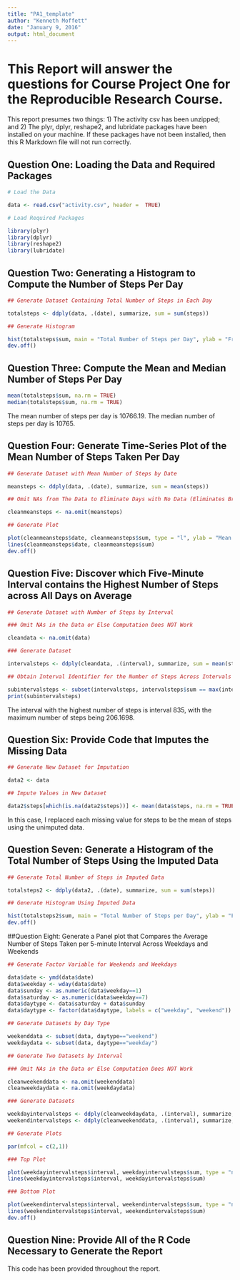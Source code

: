 ```yaml
---
title: "PA1_template"
author: "Kenneth Moffett"
date: "January 9, 2016"
output: html_document
---
```


# This Report will answer the questions for Course Project One for the Reproducible Research Course.

This report presumes two things: 1) The activity csv has been unzipped; and 2) The plyr, dplyr, reshape2, and lubridate packages have been installed on your machine. If these packages have not been installed, then this R Markdown file will not run correctly.

## Question One: Loading the Data and Required Packages

```r

# Load the Data

data <- read.csv("activity.csv", header =  TRUE)

# Load Required Packages

library(plyr)
library(dplyr)
library(reshape2)
library(lubridate)

```

## Question Two: Generating a Histogram to Compute the Number of Steps Per Day

```r

## Generate Dataset Containing Total Number of Steps in Each Day

totalsteps <- ddply(data, .(date), summarize, sum = sum(steps))

## Generate Histogram

hist(totalsteps$sum, main = "Total Number of Steps per Day", ylab = "Frequency", xlab = "Number of Steps Per Day")
dev.off()

```

## Question Three: Compute the Mean and Median Number of Steps Per Day

```r

mean(totalsteps$sum, na.rm = TRUE)
median(totalsteps$sum, na.rm = TRUE)

```

The mean number of steps per day is 10766.19. The median number of steps per day is 10765.

## Question Four: Generate Time-Series Plot of the Mean Number of Steps Taken Per Day

```r

## Generate Dataset with Mean Number of Steps by Date

meansteps <- ddply(data, .(date), summarize, sum = mean(steps))

## Omit NAs from The Data to Eliminate Days with No Data (Eliminates Breaks in the Graph)

cleanmeansteps <- na.omit(meansteps)

## Generate Plot

plot(cleanmeansteps$date, cleanmeansteps$sum, type = "l", ylab = "Mean Number of Steps", xlab = "Date", main = "Mean Number of Steps Per Day")
lines(cleanmeansteps$date, cleanmeansteps$sum)
dev.off()

```

## Question Five: Discover which Five-Minute Interval contains the Highest Number of Steps across All Days on Average

```r

## Generate Dataset with Number of Steps by Interval

### Omit NAs in the Data or Else Computation Does NOT Work

cleandata <- na.omit(data)

### Generate Dataset

intervalsteps <- ddply(cleandata, .(interval), summarize, sum = mean(steps))

## Obtain Interval Identifier for the Number of Steps Across Intervals

subintervalsteps <- subset(intervalsteps, intervalsteps$sum == max(intervalsteps$sum))
print(subintervalsteps)

```

The interval with the highest number of steps is interval 835, with the maximum number of steps being 206.1698.

## Question Six: Provide Code that Imputes the Missing Data

```r

## Generate New Dataset for Imputation

data2 <- data

## Impute Values in New Dataset

data2$steps[which(is.na(data2$steps))] <- mean(data$steps, na.rm = TRUE)

```

In this case, I replaced each missing value for steps to be the mean of steps using the unimputed data.

## Question Seven: Generate a Histogram of the Total Number of Steps Using the Imputed Data

```r

## Generate Total Number of Steps in Imputed Data

totalsteps2 <- ddply(data2, .(date), summarize, sum = sum(steps))

## Generate Histogram Using Imputed Data

hist(totalsteps2$sum, main = "Total Number of Steps per Day", ylab = "Frequency", xlab = "Number of Steps Per Day")
dev.off()

```

##Question Eight: Generate a Panel plot that Compares the Average Number of Steps Taken per 5-minute Interval Across Weekdays and Weekends

```r

## Generate Factor Variable for Weekends and Weekdays

data$date <- ymd(data$date)
data$weekday <- wday(data$date)
data$sunday <- as.numeric(data$weekday==1)
data$saturday <- as.numeric(data$weekday==7)
data$daytype <- data$saturday + data$sunday
data$daytype <- factor(data$daytype, labels = c("weekday", "weekend"))

## Generate Datasets by Day Type

weekenddata <- subset(data, daytype=="weekend")
weekdaydata <- subset(data, daytype=="weekday")

## Generate Two Datasets by Interval

### Omit NAs in the Data or Else Computation Does NOT Work

cleanweekenddata <- na.omit(weekenddata)
cleanweekdaydata <- na.omit(weekdaydata)

### Generate Datasets

weekdayintervalsteps <- ddply(cleanweekdaydata, .(interval), summarize, sum = mean(steps))
weekendintervalsteps <- ddply(cleanweekenddata, .(interval), summarize, sum = mean(steps))

## Generate Plots

par(mfcol = c(2,1))

### Top Plot

plot(weekdayintervalsteps$interval, weekdayintervalsteps$sum, type = "n", ylab = "Number of Steps", xlab = "Interval", main = "Average Number of Steps for Weekdays")
lines(weekdayintervalsteps$interval, weekdayintervalsteps$sum)

### Bottom Plot

plot(weekendintervalsteps$interval, weekendintervalsteps$sum, type = "n", ylab = "Number of Steps", xlab = "Interval", main = "Average Number of Steps for Weekends")
lines(weekendintervalsteps$interval, weekendintervalsteps$sum)
dev.off()

```

## Question Nine: Provide All of the R Code Necessary to Generate the Report

This code has been provided throughout the report.
